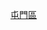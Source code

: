 {{Navbox
|name        = 屯門區小巴路線列表
|title       = 以[[屯門區]]作總站或折返點小巴路線（以下為目的地區份）
|titlestyle  = background: green; color: white;
|bodystyle   = background: #f9f9f9;
|liststyle   = text-align: left;
|groupstyle  = background: #c9c9c9; text-align: center; width: 15%;
|belowstyle  = text-align: center;;
|oddstyle    = background: #ececec;
|evenstyle   = background: #f9f9f9;
|state       = collapsed
|group1      = [[港島區]]
|list1       = '''<往返[[灣仔區]]>''' [[新界區專線小巴49S線|49S]]
|group2      = [[九龍東]]
|list2       =
|group3      = [[九龍西]]
|list3       = '''<往返[[油尖旺區]]>''' [[新界區專線小巴47S、48S線|47S、48S]]
|group4      = [[新界東]]
|list4       = '''<往返[[北區 (香港)|北區]]>''' [[新界區專線小巴44線|44]]、[[新界區專線小巴44A線|44A、44A1]]
|group5      = [[新界西]]
|list5       = '''<往返[[屯門區]]內>''' [[新界區專線小巴40線|40]]、[[新界區專線小巴41線|41]]、[[新界區專線小巴42線|42]]、[[新界區專線小巴43線|43、43A、43B、43C、43S]]、[[新界區專線小巴45線|45]]、[[新界區專線小巴46線|46、46A、46X]]<br>'''<往返[[葵青區]]>''' [[新界區專線小巴140M線|140M]]
|group6      = 邊境禁區
|list6       = '''<往返[[落馬洲]]>''' [[新界區專線小巴44B線|44B、44B1]]
|category =
| color    = #ccccff
）</small>
| below  = 以上路線已全數加入[[長者及合資格殘疾人士公共交通票價優惠計劃]]
}}<noinclude>[[Category:香港小巴路線模板|屯門區]]</noinclude>